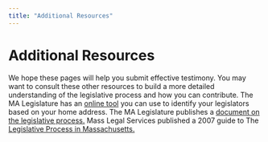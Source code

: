 ```yaml
---
title: "Additional Resources"
---
```


# Additional Resources

<Intro>
  We hope these pages will help you submit effective testimony. You may want to
  consult these other resources to build a more detailed understanding of the
  legislative process and how you can contribute.
</Intro>

<ResourceCard>
  The MA Legislature has an <a href="https://malegislature.gov/Search/FindMyLegislator">online tool</a> you can use to identify your legislators based on your home address.
</ResourceCard>

<ResourceCard>
  The MA Legislature publishes a <a href="https://www.mass.gov/doc/the-legislative-process-0/download">document on the legislative process.</a>
</ResourceCard>

<ResourceCard>
  Mass Legal Services published a 2007 guide to The <a href="https://www.masslegalservices.org/content/legislative-process-massachusetts-0">Legislative Process in Massachusetts.</a>
</ResourceCard>
